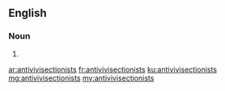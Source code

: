 ==English==

===Noun===
{{head|en|plural}}

# {{plural of|antivivisectionist|lang=en|nocat=1}}

[[ar:antivivisectionists]]
[[fr:antivivisectionists]]
[[ku:antivivisectionists]]
[[mg:antivivisectionists]]
[[my:antivivisectionists]]